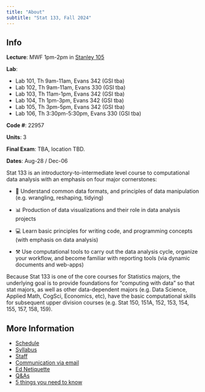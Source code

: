 ```yaml
---
title: "About"
subtitle: "Stat 133, Fall 2024"
---
```


::: {.callout-note title="Announcement"}
## Info
__Lecture__: MWF 1pm-2pm in [Stanley 105](https://www.berkeley.edu/map/?stanley)

__Lab__:

- Lab 101, Th 9am-11am, Evans 342 (GSI tba)
- Lab 102, Th 9am-11am, Evans 330 (GSI tba)
- Lab 103, Th 11am-1pm, Evans 342 (GSI tba)
- Lab 104, Th 1pm-3pm, Evans 342 (GSI tba)
- Lab 105, Th 3pm-5pm, Evans 342 (GSI tba)
- Lab 106, Th 3:30pm-5:30pm, Evans 330 (GSI tba)


__Code #__: 22957

__Units__: 3

__Final Exam__: TBA, location TBD.

__Dates__: Aug-28 / Dec-06
:::


Stat 133 is an introductory-to-intermediate level course to computational data analysis with an emphasis on four major cornerstones:

- 🔢  Understand common data formats, and principles of data manipulation (e.g. wrangling, reshaping, tidying)

- 📊  Production of data visualizations and their role in data analysis projects

- 💻  Learn basic principles for writing code, and programming concepts (with emphasis on data analysis)

- ⚒️  Use computational tools to carry out the data analysis cycle, organize your workflow, and become familiar with reporting tools (via dynamic documents and web-apps)

Because Stat 133 is one of the core courses for Statistics majors, the underlying goal is to provide foundations for "computing with data" so that stat majors, as well as other data-dependent majors (e.g. Data Science, Applied Math, CogSci, Economics, etc), have the basic computational skills for subsequent upper division courses (e.g. Stat 150, 151A, 152, 153, 154, 155, 157, 158, 159).


## More Information

- [Schedule](.)
- [Syllabus](./syllabus.html)
- [Staff](./staff.html)
- [Communication via email](./email.html)
- [Ed Netiquette](./ed-netiquette.html)
- [Q&As](./faqs.html)
- [5 things you need to know](./five-things.html)

